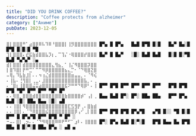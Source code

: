 ```yaml
---
title: "DID YOU DRINK COFFEE?"
description: "Coffee protects from alzheimer"
category: ["Аниме"]
pubDate: 2023-12-05
---
```



```
⣿⡇⣿⣿⣿⠛⠁⣴⣿⡿⠿⠧⠹⠿⠘⣿⣿⣿⡇⢸⡻⣿⣿⣿⣿⣿⣿⣿ █▀▄ █ █▀▄   █▄█ █▀█ █░█   █▄▀ █▄░█ █▀█ █░█░█ ▀█              
⢹⡇⣿⣿⣿⠄⣞⣯⣷⣾⣿⣿⣧⡹⡆⡀⠉⢹⡌⠐⢿⣿⣿⣿⡞⣿⣿⣿ █▄▀ █ █▄▀   ░█░ █▄█ █▄█   █░█ █░▀█ █▄█ ▀▄▀▄▀ ░▄              
⣾⡇⣿⣿⡇⣾⣿⣿⣿⣿⣿⣿⣿⣿⣄⢻⣦⡀⠁⢸⡌⠻⣿⣿⣿⡽⣿⣿                                                                 
⡇⣿⠹⣿⡇⡟⠛⣉⠁⠉⠉⠻⡿⣿⣿⣿⣿⣿⣦⣄⡉⠂⠈⠙⢿⣿⣝⣿                                                                 
⠤⢿⡄⠹⣧⣷⣸⡇⠄⠄⠲⢰⣌⣾⣿⣿⣿⣿⣿⣿⣶⣤⣤⡀⠄⠈⠻⢮                                                                 
⠄⢸⣧⠄⢘⢻⣿⡇⢀⣀⠄⣸⣿⣿⣿⣿⣿⣿⣿⣿⣿⣿⣿⣿⣧⡀⠄⢀                                                                 
⠄⠈⣿⡆⢸⣿⣿⣿⣬⣭⣴⣿⣿⣿⣿⣿⣿⣿⣯⠝⠛⠛⠙⢿⡿⠃⠄⢸ █▀▀ █▀█ █▀▀ █▀▀ █▀▀ █▀▀   █▀█ █▀█ █▀█ ▀█▀ █▀▀ █▀▀ ▀█▀ █▀     
⠄⠄⢿⣿⡀⣿⣿⣿⣾⣿⣿⣿⣿⣿⣿⣿⣿⣿⣷⣿⣿⣿⣿⡾⠁⢠⡇⢀ █▄▄ █▄█ █▀░ █▀░ ██▄ ██▄   █▀▀ █▀▄ █▄█ ░█░ ██▄ █▄▄ ░█░ ▄█     
⠄⠄⢸⣿⡇⠻⣿⣿⣿⣿⣿⣿⣿⣿⣿⣿⣿⣿⣿⣏⣫⣻⡟⢀⠄⣿⣷⣾                                                                 
⠄⠄⢸⣿⡇⠄⠈⠙⠿⣿⣿⣿⣮⣿⣿⣿⣿⣿⣿⣿⣿⡿⢠⠊⢀⡇⣿⣿ █▀▀ █▀█ █▀█ █▀▄▀█   ▄▀█ █░░ ▀█ █░█ █▀▀ █ █▀▄▀█ █▀▀ █▀█ ▀ █▀ ░
⠒⠤⠄⣿⡇⢀⡲⠄⠄⠈⠙⠻⢿⣿⣿⠿⠿⠟⠛⠋⠁⣰⠇⠄⢸⣿⣿⣿ █▀░ █▀▄ █▄█ █░▀░█   █▀█ █▄▄ █▄ █▀█ ██▄ █ █░▀░█ ██▄ █▀▄ ░ ▄█ ▄
      
                                                                         
```